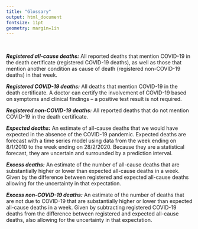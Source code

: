 ```yaml
---
title: "Glossary"
output: html_document
fontsize: 11pt
geometry: margin=1in
---
```


\


**_Registered all-cause deaths:_** All reported deaths that mention COVID-19 in the death certificate (registered COVID-19 deaths), as well as those that mention another condition as cause of death (registered non-COVID-19 deaths) in that week. 

**_Registered COVID-19 deaths:_** All deaths that mention COVID-19 in the death certificate. A doctor can certify the involvement of COVID-19 based on symptoms and clinical findings – a positive test result is not required.

**_Registered non-COVID-19 deaths:_** All reported deaths that do not mention COVID-19 in the death certificate. 

**_Expected deaths:_** An estimate of all-cause deaths that we would have expected in the absence of the COVID-19 pandemic. Expected deaths are forecast with a time series model using data from the week ending on 8/1/2010 to the week ending on 28/2/2020. Because they are a statistical forecast, they are uncertain and surrounded by a prediction interval.

**_Excess deaths:_** An estimate of the number of all-cause deaths that are substantially higher or lower than expected all-cause deaths in a week. Given by the difference between registered and expected all-cause deaths allowing for the uncertainty in that expectation. 

**_Excess non-COVID-19 deaths:_** An estimate of the number of deaths that are not due to COVID-19 that are substantially higher or lower than expected all-cause deaths in a week. Given by subtracting registered COVID-19 deaths from the difference between registered and expected all-cause deaths, also allowing for the uncertainty in that expectation.


